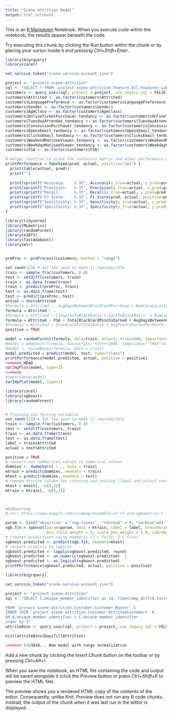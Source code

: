 ```yaml
---
title: "Scene Attrition Model"
output: html_notebook
---
```


This is an [R Markdown](http://rmarkdown.rstudio.com) Notebook. When you execute code within the notebook, the results appear beneath the code. 

Try executing this chunk by clicking the *Run* button within the chunk or by placing your cursor inside it and pressing *Ctrl+Shift+Enter*. 

```r
library(bigrquery)
library(caret)

set_service_token("scene-service-account.json")

project <- "project-scene-attrition"
sql <- "SELECT * FROM `project-scene-attrition.Feature.All_Features_Labeled`"
customers <- query_exec(sql, project = project, use_legacy_sql = FALSE)
customers$Attrited <- as.factor(customers$Attrited)
customers$LanguagePreference <- as.factor(customers$LanguagePreference)
customers$Gender <- as.factor(customers$Gender)
customers$AgeClass <- as.factor(customers$AgeClass)
customers$OnlineTicketPurchaser_tendancy <- as.factor(customers$OnlineTicketPurchaser_tendancy)
customers$TuesdayAttendee_tendancy <- as.factor(customers$TuesdayAttendee_tendancy)
customers$ConcessionPurchaser_tendancy <- as.factor(customers$ConcessionPurchaser_tendancy)
customers$OpensEmail_tendancy <- as.factor(customers$OpensEmail_tendancy)
customers$ClicksEmail_tendancy <- as.factor(customers$ClicksEmail_tendancy)
customers$WeekendMatineeViewer_tendancy <- as.factor(customers$WeekendMatineeViewer_tendancy)
customers$WeekdayMatineeViewer_tendancy <- as.factor(customers$WeekdayMatineeViewer_tendancy)
customers$FSA <- as.factor(customers$FSA)

```
```r
# Helper function to print the confusion matrix and other performance metrics of the models.
printPerformance = function(pred, actual, positive="yes") {
  print(table(actual, pred))
  print("")
  
  print(sprintf("Accuracy:    %.3f", Accuracy(y_true=actual, y_pred=pred)))
  print(sprintf("Precision:   %.3f", Precision(y_true=actual, y_pred=pred, positive=positive)))
  print(sprintf("Recall:      %.3f", Recall(y_true=actual, y_pred=pred, positive=positive)))
  print(sprintf("F1 Score:    %.3f", F1_Score(pred, actual, positive=positive)))
  print(sprintf("Sensitivity: %.3f", Sensitivity(y_true=actual, y_pred=pred, positive=positive)))
  print(sprintf("Specificity: %.3f", Specificity(y_true=actual, y_pred=pred, positive=positive)))
}
```

```r
library(tidyverse)
library(MLmetrics)
library(randomForest)
library(e1071)
library(fastAdaboost)
library(mlr)


preProc <- preProcess(customers, method = "range")

set.seed(123) # Set the seed to make it reproducible
train <- sample_frac(customers, 0.8)
test <- setdiff(customers, train)
train <- as.data.frame(train)
train <- predict(preProc, train)
test <- as.data.frame(test)
test <- predict(preProc, test)
actual = test$Attrited
#formula = Attrited ~  AvgDaysBetweenBlackCardPurchase + NumCaraLocations5k + NumCaraLocations4k + AgeClass + TwoMonthPriorBlackCard + TwoMonthPriorCineplex 
formula = Attrited ~ .
#formula = Attrited ~ CineplexToBlackRatio + CaraToBlackRatio  + NumCaraLocations2k + TwoMonthPriorBlackCard + TotalBlackCardPointsEarned + AvgBlackCardPointsEarnedPerMonth +AvgDaysBetweenBlackCardPurchase  +AvgDaysBetweenBlackCardRedemption  + AvgBlackCardPointsEarned  +AvgBlackCardTxPurchaseAmountPerMonth 
formula = Attrited ~ FSA + TotalBlackCardPointsEarned + AvgDaysBetweenBlackCardPurchase + BlackCardToTotalRatio + CaraToBlackRatio + NumCaraLocations1k
#formula = Attrited ~ BlackCardToTotalRatio + AvgPointsEarnedPerMonth + TotalBlackCardPointsEarned + AvgDaysBetweenBlackCardPurchase + CineplexToBlackRatio + CaraToBlackRatio
positive = TRUE

model = randomForest(formula, data=train, mtry=3, ntree=800, importance=TRUE, sampsize=c("TRUE"=520,"FALSE"=520))
#model = adaboost(formula, data=train, nIter=1000, sampsize=c("TRUE"=520,"FALSE"=520))
#model <- naiveBayes(formula, data = train)
model.predicted = predict(model, test, type="class") 
printPerformance(model.predicted, actual, positive = positive)
<<<<<<< HEAD
varImpPlot(model, type=2)
=======
#importance(model)
varImpPlot(model, type=1)


```

```r
library(caret)
library(xgboost)
library(randomForest)


# Training and Testing Variables
set.seed(123) # Set the seed to make it reproducible
train <- sample_frac(customers, 0.8)
test <- setdiff(customers, train)
train <- as.data.frame(train)
test <- as.data.frame(test)
label = train$Attrited
actual = test$Attrited

positive = TRUE
# convert non numberical values to numerical values
dummies <- dummyVars( ~ ., data = train)
mtrain = predict(dummies, newdata = train)
mtest = predict(dummies, newdata = test)
# remove attrite column for training and testing (label and actual contain them)
mtest = mtest[, -c(1,2)]
mtrain = mtrain[, -c(1,2)]



#XGBoosting
# src: https://www.kaggle.com/vivekag/ensemble-of-rf-and-xgboost-in-r

param <- list("objective" = "reg:linear", "nthread" = 8, "verbose"=0)
xgb.fit = xgboost(param=param, data = mtrain, label = label, nrounds=100, eta = .01, max_depth = 7, 
                  min_child_weight = 5, scale_pos_weight = 1.0, subsample=0.8) 
# creates predictions using numberic (1 = false, 2 = true)
xgboost.predicted <- predict(xgb.fit, newdata=mtest)
# convert predicts to logical
xgboost.predicted <- lapply(xgboost.predicted, round)
xgboost.predicted <- as.numeric(xgboost.predicted) -1
xgboost.predicted <- as.logical(xgboost.predicted)
printPerformance(xgboost.predicted, actual, positive = positive)
```

```r


library(bigrquery)

set_service_token("scene-service-account.json")

project <- "project-scene-attrition"
sql <- "SELECT C.Unique_member_identifier as id, timestamp_diff(A.lastdt, C.createdt,  HOUR) /24 as DaysTillAttrition

FROM `project-scene-attrition.Customer.Customer_Master` C
INNER JOIN `project-scene-attrition.Customer.AttritedCustomers` A
ON A.Unique_member_identifier = C.Unique_member_identifier 
order by 2"
attriteBins <- query_exec(sql, project = project, use_legacy_sql = FALSE)

hist(attriteBins$DaysTillAttrition)

>>>>>>> 03c3810... New model with range normalization
```

Add a new chunk by clicking the *Insert Chunk* button on the toolbar or by pressing *Ctrl+Alt+I*.

When you save the notebook, an HTML file containing the code and output will be saved alongside it (click the *Preview* button or press *Ctrl+Shift+K* to preview the HTML file).

The preview shows you a rendered HTML copy of the contents of the editor. Consequently, unlike *Knit*, *Preview* does not run any R code chunks. Instead, the output of the chunk when it was last run in the editor is displayed.
